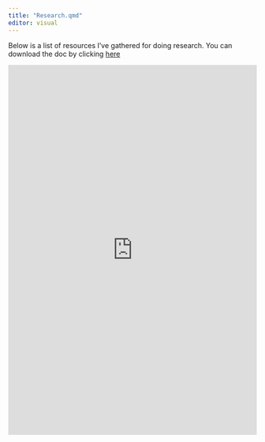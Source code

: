 ```yaml
---
title: "Research.qmd"
editor: visual
---
```



Below is a list of resources I've gathered for doing research. You can download the doc by clicking [here](https://1drv.ms/w/s!AsOqrqp0wphPg_sbkF_lvhHtuWeCwA?e=7iBXFv)


<iframe width="100%" height="750" src="https://onedrive.live.com/embed?cid=4F98C274AAAEAAC3&resid=4F98C274AAAEAAC3%2164923&authkey=ACAQnZJxwWKhAG8&em=2" width="476" height="288" frameborder="0" scrolling="no"></iframe>








